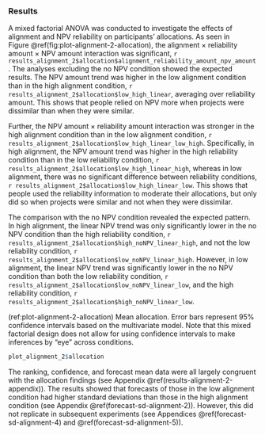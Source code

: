 ### Results

A mixed factorial ANOVA was conducted to investigate the effects of alignment
and NPV reliability on participants’ allocations. As seen in
Figure \@ref(fig:plot-alignment-2-allocation), the alignment $\times$
reliability amount $\times$ NPV amount interaction was significant,
`r results_alignment_2$allocation$alignment_reliability_amount_npv_amount`. The
analyses excluding the no NPV condition showed the expected results. The NPV
amount trend was higher in the low alignment condition than in the high
alignment condition, `r results_alignment_2$allocation$low_high_linear`,
averaging over reliability amount. This shows that people relied on NPV more
when projects were dissimilar than when they were similar.

Further, the NPV amount $\times$ reliability amount interaction was
stronger in the high alignment condition than in the low alignment condition,
`r results_alignment_2$allocation$low_high_linear_low_high`. Specifically, in
high alignment, the NPV amount trend was higher in the high reliability
condition than in the low reliability condition,
`r results_alignment_2$allocation$low_high_linear_high`, whereas in low
alignment, there was no significant difference between reliability conditions,
`r results_alignment_2$allocation$low_high_linear_low`. This shows that people
used the reliability information to moderate their allocations, but only did so
when projects were similar and not when they were dissimilar.

The comparison with the no NPV condition revealed the expected pattern. In high
alignment, the linear NPV trend was only significantly lower in the no NPV
condition than the high reliability condition,
`r results_alignment_2$allocation$high_noNPV_linear_high`, and not the low
reliability condition, `r results_alignment_2$allocation$low_noNPV_linear_high`.
However, in low alignment, the linear NPV trend was significantly lower in the
no NPV condition than both the low reliability condition,
`r results_alignment_2$allocation$low_noNPV_linear_low`, and the high
reliability condition, `r results_alignment_2$allocation$high_noNPV_linear_low`.

(ref:plot-alignment-2-allocation) Mean allocation. Error bars represent 95% confidence intervals based on the multivariate model. Note that this mixed factorial design does not allow for using confidence intervals to make inferences by "eye" across conditions.

```r
plot_alignment_2$allocation
```

The ranking, confidence, and forecast mean data were all largely congruent with
the allocation findings (see Appendix \@ref(results-alignment-2-appendix)). The
results showed that forecasts of those in the low alignment condition had higher
standard deviations than those in the high alignment condition (see
Appendix \@ref(forecast-sd-alignment-2)). However, this did not replicate in
subsequent experiments (see Appendices \@ref(forecast-sd-alignment-4)
and \@ref(forecast-sd-alignment-5)).

